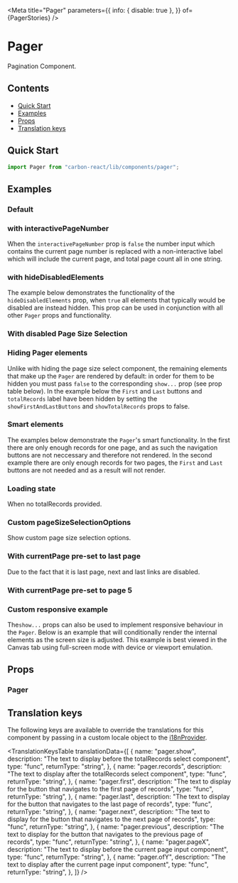 

<Meta
  title="Pager"
  parameters={{
    info: { disable: true },
  }}
  of={PagerStories}
/>

# Pager

Pagination Component.

## Contents

- [Quick Start](#quick-start)
- [Examples](#examples)
- [Props](#props)
- [Translation keys](#translation-keys)

## Quick Start

```javascript
import Pager from "carbon-react/lib/components/pager";
```

## Examples

### Default

<Canvas of={PagerStories.Default} name="default" />

### with interactivePageNumber

When the `interactivePageNumber` prop is `false` the number input which contains the current
page number is replaced with a non-interactive label which will include the current page, and total page count all in one string.

<Canvas of={PagerStories.InteractivePageNumber} name="interactivePageNumber" />

### with hideDisabledElements

The example below demonstrates the functionality of the `hideDisabledElements` prop, when `true` all elements that typically would be disabled
are instead hidden. This prop can be used in conjunction with all other `Pager` props and functionality.

<Canvas of={PagerStories.HideDisabledElements} name="hideDisabledElements" />

### With disabled Page Size Selection

<Canvas of={PagerStories.DisabledPageSize} />

### Hiding Pager elements

Unlike with hiding the page size select component, the remaining elements that make up the `Pager` are rendered by
default: in order for them to be hidden you must pass `false` to the corresponding `show...` prop (see prop table below).
In the example below the `First` and `Last` buttons and `totalRecords` label have been hidden by setting the
`showFirstAndLastButtons` and `showTotalRecords` props to false.

<Canvas of={PagerStories.HidingPagerElements} />

### Smart elements

The examples below demonstrate the `Pager`'s smart functionality. In the first there are only enough records for one page,
and as such the navigation buttons are not neccessary and therefore not rendered. In the second example there are only enough
records for two pages, the `First` and `Last` buttons are not needed and as a result will not render.

<Canvas of={PagerStories.SmartFunctionality} />

### Loading state

When no totalRecords provided.

<Canvas of={PagerStories.LoadingState} />

### Custom pageSizeSelectionOptions

Show custom page size selection options.

<Canvas
  of={PagerStories.PageSizeSelectionOptions}
/>

### With currentPage pre-set to last page

Due to the fact that it is last page, next and last links are disabled.

<Canvas of={PagerStories.CurrentPageLastPage} />

### With currentPage pre-set to page 5

<Canvas of={PagerStories.CurrentPage} />

### Custom responsive example

The`show...` props can also be used to implement responsive behaviour in the `Pager`. Below is an example that will
conditionally render the internal elements as the screen size is adjusted. This example is best viewed in the Canvas tab
using full-screen mode with device or viewport emulation.

<Canvas
  of={PagerStories.UsingCustomResponsiveSettings}
/>

## Props

### Pager

<ArgTypes of={PagerStories} />

## Translation keys

The following keys are available to override the translations for this component by passing in a custom locale object to the
[i18nProvider](https://carbon.sage.com/?path=/story/documentation-i18n--page).

<TranslationKeysTable
  translationData={[
    {
      name: "pager.show",
      description:
        "The text to display before the totalRecords select component",
      type: "func",
      returnType: "string",
    },
    {
      name: "pager.records",
      description:
        "The text to display after the totalRecords select component",
      type: "func",
      returnType: "string",
    },
    {
      name: "pager.first",
      description:
        "The text to display for the button that navigates to the first page of records",
      type: "func",
      returnType: "string",
    },
    {
      name: "pager.last",
      description:
        "The text to display for the button that navigates to the last page of records",
      type: "func",
      returnType: "string",
    },
    {
      name: "pager.next",
      description:
        "The text to display for the button that navigates to the next page of records",
      type: "func",
      returnType: "string",
    },
    {
      name: "pager.previous",
      description:
        "The text to display for the button that navigates to the previous page of records",
      type: "func",
      returnType: "string",
    },
    {
      name: "pager.pageX",
      description:
        "The text to display before the current page input component",
      type: "func",
      returnType: "string",
    },
    {
      name: "pager.ofY",
      description: "The text to display after the current page input component",
      type: "func",
      returnType: "string",
    },
  ]}
/>
